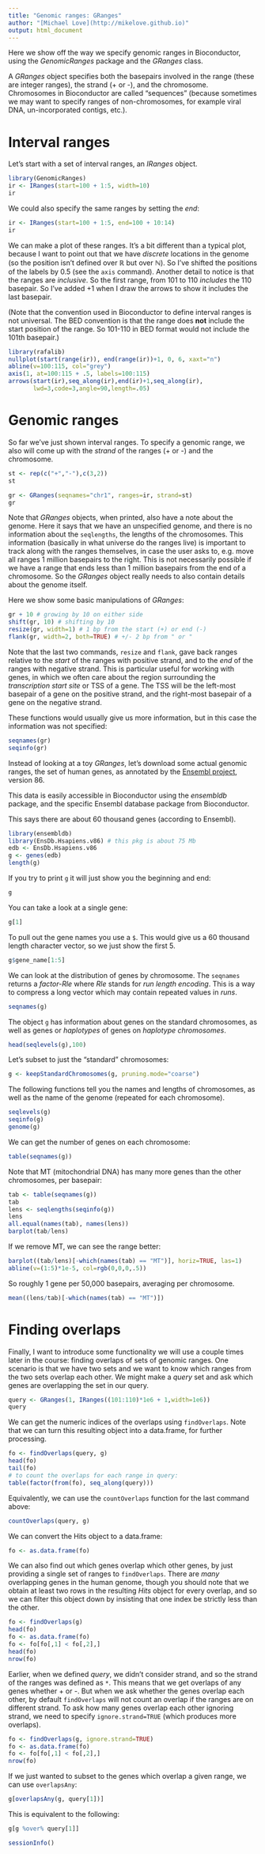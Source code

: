 ```yaml
---
title: "Genomic ranges: GRanges"
author: "[Michael Love](http://mikelove.github.io)"
output: html_document
---
```


Here we show off the way we specify genomic ranges in Bioconductor,
using the *GenomicRanges* package and the *GRanges* class.

A *GRanges* object specifies both the basepairs involved in the range
(these are integer ranges), the strand (+ or -), and the
chromosome. Chromosomes in Bioconductor are called "sequences"
(because sometimes we may want to specify ranges of non-chromosomes,
for example viral DNA, un-incorporated contigs, etc.).

# Interval ranges

Let's start with a set of interval ranges, an *IRanges* object.

```r
library(GenomicRanges)
ir <- IRanges(start=100 + 1:5, width=10)
ir
```

We could also specify the same ranges by setting the *end*:

```r
ir <- IRanges(start=100 + 1:5, end=100 + 10:14)
ir
```

We can make a plot of these ranges. It's a bit different than a
typical plot, because I want to point out that we have *discrete*
locations in the genome (so the position isn't defined over 
$\mathbb{R}$ but over $\mathbb{N}$). So I've shifted the positions of
the labels by 0.5 (see the `axis` command). Another detail to notice
is that the ranges are *inclusive*. So the first range, from 101 to
110 *includes* the 110 basepair. So I've added +1 when I draw the
arrows to show it includes the last basepair.

(Note that the convention used in Bioconductor to define interval
ranges is not universal. The BED convention is that the range does
**not** include the start position of the range. So 101-110 in BED
format would not include the 101th basepair.)

```r
library(rafalib)
nullplot(start(range(ir)), end(range(ir))+1, 0, 6, xaxt="n")
abline(v=100:115, col="grey")
axis(1, at=100:115 + .5, labels=100:115) 
arrows(start(ir),seq_along(ir),end(ir)+1,seq_along(ir),
       lwd=3,code=3,angle=90,length=.05)
```

# Genomic ranges

So far we've just shown interval ranges. To specify a genomic range,
we also will come up with the *strand* of the ranges (+ or -) and the
chromosome. 

```r
st <- rep(c("+","-"),c(3,2))
st
```

```r
gr <- GRanges(seqnames="chr1", ranges=ir, strand=st)
gr
```

Note that *GRanges* objects, when printed, also have a note about the
genome. Here it says that we have an unspecified genome, and there is
no information about the `seqlengths`, the lengths of the
chromosomes. This information (basically in what universe do the
ranges live) is important to track along with the ranges themselves,
in case the user asks to, e.g. move all ranges 1 million basepairs to
the right. This is not necessarily possible if we have a range that
ends less than 1 million basepairs from the end of a chromosome. So
the *GRanges* object really needs to also contain details about the
genome itself.

Here we show some basic manipulations of *GRanges*:

```r
gr + 10 # growing by 10 on either side
shift(gr, 10) # shifting by 10
resize(gr, width=1) # 1 bp from the start (+) or end (-)
flank(gr, width=2, both=TRUE) # +/- 2 bp from " or "
```

Note that the last two commands, `resize` and `flank`, gave back
ranges relative to the *start* of the ranges with positive strand, and
to the *end* of the ranges with negative strand. This is particular
useful for working with genes, in which we often care about the region
surrounding the *transcription start site* or TSS of a gene. The TSS
will be the left-most basepair of a gene on the positive strand, and
the right-most basepair of a gene on the negative strand.

These functions would usually give us more information, but in this
case the information was not specified:

```r
seqnames(gr)
seqinfo(gr)
```

Instead of looking at a toy *GRanges*, let's download some actual
genomic ranges, the set of human genes, as annotated by the 
[Ensembl project](http://www.ensembl.org/), version 86.

This data is easily accessible in Bioconductor using the *ensembldb*
package, and the specific Ensembl database package from Bioconductor.

This says there are about 60 thousand genes (according to Ensembl).

```r
library(ensembldb)
library(EnsDb.Hsapiens.v86) # this pkg is about 75 Mb
edb <- EnsDb.Hsapiens.v86
g <- genes(edb)
length(g)
```

If you try to print `g` it will just show you the beginning and end:

```r
g
```

You can take a look at a single gene:

```r
g[1]
```

To pull out the gene names you use a `$`. This would give us a 60
thousand length character vector, so we just show the first 5.

```r
g$gene_name[1:5]
```

We can look at the distribution of genes by chromosome. The `seqnames`
returns a *factor-Rle* where *Rle* stands for *run length
encoding*. This is a way to compress a long vector which may contain
repeated values in *runs*.

```r
seqnames(g)
```

The object `g` has information about genes on the standard
chromosomes, as well as genes or *haplotypes* of genes on *haplotype
chromosomes*.

```r
head(seqlevels(g),100)
```

Let's subset to just the "standard" chromosomes:

```r
g <- keepStandardChromosomes(g, pruning.mode="coarse")
```

The following functions tell you the names and lengths of chromosomes,
as well as the name of the genome (repeated for each chromosome).

```r
seqlevels(g)
seqinfo(g)
genome(g)
```

We can get the number of genes on each chromosome:

```r
table(seqnames(g))
```

Note that MT (mitochondrial DNA) has many more genes than the other
chromosomes, per basepair:

```r
tab <- table(seqnames(g))
tab
lens <- seqlengths(seqinfo(g))
lens
all.equal(names(tab), names(lens))
barplot(tab/lens)
```

If we remove MT, we can see the range better:

```r
barplot((tab/lens)[-which(names(tab) == "MT")], horiz=TRUE, las=1)
abline(v=(1:5)*1e-5, col=rgb(0,0,0,.5))
```

So roughly 1 gene per 50,000 basepairs, averaging per chromosome.

```r
mean((lens/tab)[-which(names(tab) == "MT")])
```

# Finding overlaps

Finally, I want to introduce some functionality we will use a couple
times later in the course: finding overlaps of sets of genomic ranges.
One scenario is that we have two sets and we want to know which ranges
from the two sets overlap each other. We might make a *query* set and
ask which genes are overlapping the set in our query.

```r
query <- GRanges(1, IRanges((101:110)*1e6 + 1,width=1e6))
query
```

We can get the numeric indices of the overlaps using `findOverlaps`.
Note that we can turn this resulting object into a data.frame, for
further processing.

```r
fo <- findOverlaps(query, g)
head(fo)
tail(fo)
# to count the overlaps for each range in query:
table(factor(from(fo), seq_along(query)))
```

Equivalently, we can use the `countOverlaps` function for the last
command above:

```r
countOverlaps(query, g)
```

We can convert the Hits object to a data.frame:

```r
fo <- as.data.frame(fo)
```

We can also find out which genes overlap which other genes, by just
providing a single set of ranges to `findOverlaps`. There are *many*
overlapping genes in the human genome, though you should note that we
obtain at least two rows in the resulting *Hits* object for every
overlap, and so we can filter this object down by insisting that one
index be strictly less than the other.

```r
fo <- findOverlaps(g)
head(fo)
fo <- as.data.frame(fo)
fo <- fo[fo[,1] < fo[,2],]
head(fo)
nrow(fo)
```

Earlier, when we defined *query*, we didn't consider strand, and so
the strand of the ranges was defined as `*`. This means that we get
overlaps of any genes whether + or -. But when we ask whether the
genes overlap each other, by default `findOverlaps` will not count an
overlap if the ranges are on different strand. To ask how many genes
overlap each other ignoring strand, we need to specify
`ignore.strand=TRUE` (which produces more overlaps).

```r
fo <- findOverlaps(g, ignore.strand=TRUE)
fo <- as.data.frame(fo)
fo <- fo[fo[,1] < fo[,2],]
nrow(fo)
```

If we just wanted to subset to the genes which overlap a given range,
we can use `overlapsAny`:

```r
g[overlapsAny(g, query[1])]
```

This is equivalent to the following:

```r
g[g %over% query[1]]
```

```r
sessionInfo()
```
